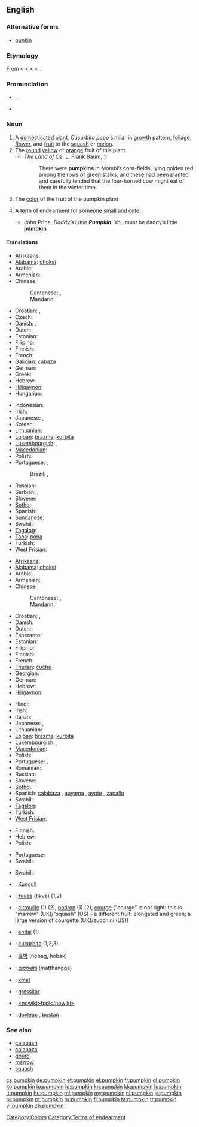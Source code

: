 ==English==

===Alternative forms===
* {{sense|US|term of endearment}} [[punkin]]

===Etymology===
From {{etyl|frm}} {{term|pompon|lang=frm}} < {{etyl|la}} {{term|pepo|pepō|lang=la}} < {{etyl|grc}} {{term|πέπων||large melon|tr=pepōn|lang=grc}} < {{term|πέπων||ripe|tr=pepōn|lang=grc}} < {{term|πέπτω||ripen|tr=peptō|lang=grc}}.

===Pronunciation===
* {{enPR|pŭmpʹkin}}, {{IPA|/ˈpʌmpkɪn/}}, {{SAMPA|/"pVmpkin/}}
* {{audio|en-us-pumpkin.ogg|Audio (US)}}

===Noun===
{{en-noun}}

# A [[domesticated]] [[plant]], ''Cucurbita pepo'' similar in [[growth]] pattern, [[foliage]], [[flower]], and [[fruit]] to the [[squash]] or [[melon]].
# The [[round]] [[yellow]] or [[orange]] fruit of this plant.
#* ''The Land of Oz'', L. Frank Baum, [http://www.literature.org/authors/baum-l-frank/the-marvelous-land-of-oz/chapter-01.html]:
#*: There were '''pumpkins''' in Mombi’s corn-fields, lying golden red among the rows of green stalks; and these had been planted and carefully tended that the four-horned cow might eat of them in the winter time.
# The [[color]] of the fruit of the pumpkin plant
#: {{color panel|FF7518}}
# {{context|US}} A [[term of endearment]] for someone [[small]] and [[cute]].
#* John Prine, ''Daddy’s Little '''Pumpkin''''': You must be daddy’s little '''pumpkin'''

====Translations====
{{trans-top|plant}}
* [[Afrikaans]]: {{t|af|pampoen|xs=Afrikaans}}
* [[Alabama]]: [[choksi]]
* Arabic: {{t-|ar|قرع|m|tr=qar`}}
* Armenian: {{t-|hy|դդում|tr=ddum}}
* Chinese:
*: Cantonese: {{tø|yue|南瓜|tr=naam4 gwaa1|sc=Hani|xs=Cantonese}},{{tø|yue|番瓜|tr=faan1 gwaa1|sc=Hani|xs=Cantonese}}
*: Mandarin: {{t-|cmn|南瓜|tr=nánguā|sc=Hani}}
* Croatian: {{t-|hr|buča|f}}, {{t-|hr|bundeva|f}}
* Czech: {{t+|cs|dýně|f}}
* Danish: {{t|da|græskar}}, {{t|da|græskarplante}}
* Dutch: {{t-|nl|pompoen|f}}
* Estonian: {{t|et|kõrvits}}
* Filipino: {{tø|fil|kalabasa}}
* Finnish: {{t+|fi|kurpitsa}}
* French: {{t+|fr|citrouille|f}}
* [[Galician]]: [[cabaza]] {{f}}
* German: {{t+|de|Kürbis|m}}
* Greek: {{t+|el|κολοκύθα|tr=kοlοkútha}}
* Hebrew: {{t+|he|דלעת|f|tr=dlá`at}}
* [[Hiligaynon]]: {{tø|hil|kalabasa}}
* Hungarian: {{t+|hu|tök}}
{{trans-mid}}
* Indonesian: {{t+|id|labu|xs=Indonesian}}
* Irish: {{t|ga|puimcín|m|xs=Irish}}
* Japanese: {{t-|ja|南瓜|tr=かぼちゃ, kabocha}},  {{t-|ja|カボチャ|tr=kabocha}}
* Korean: {{t+|ko|호박|tr=hobak|sc=Hang}}
* Lithuanian: {{t+|lt|moliūgas|m|xs=Lithuanian}}
* [[Lojban]]: [[brazme]], [[kurbita]]
* [[Luxembourgish]]: {{t|lb|Kalbass|f}}, {{t|lb|Kürbis|m}}
* [[Macedonian]]: {{t-|mk|тиква|f|tr=tíkva}}
* Polish: {{t+|pl|dynia|f}}
* Portuguese: {{t+|pt|abóbora|f}},  {{t+|pt|jerimum|m}}
*: Brazil: {{qualifier|pé de}} {{t+|pt|jerimum|m}}, {{t+|pt|aboboreira|f}}
* Russian: {{t+|ru|тыква|f|tr=týkva}}
* Serbian: {{t-|sr|bundeva|f}}, {{t-|sr|tikva|f}}
* Slovene: {{t+|sl|buča|f}}
* [[Sotho]]: {{t|st|mokopu|xs=Sotho}}
* Spanish: {{t+|es|calabaza|f}}
* [[Sundanese]]: {{t|su|waluh|xs=Sundanese}}
* Swahili: {{t+|sw|malenge|xs=Swahili}}
* [[Tagalog]]: {{t|tl|kalabasa|xs=Tagalog}}
* [[Taos]]: [[póna]]
* Turkish: {{t+|tr|bal kabağı}}
* [[West Frisian]]: {{t+|fy|klabats|c|xs=West Frisian}}
{{trans-bottom}}

{{trans-top|fruit of this plant}}
* [[Afrikaans]]: {{t|af|pampoen|xs=Afrikaans}}
* [[Alabama]]: [[choksi]]
* Arabic: {{t-|ar|قرع|m|tr=qar`}}
* Armenian: {{t-|hy|դդում|tr=ddum}}
* Chinese:
*: Cantonese: {{tø|yue|南瓜|tr=naam4 gwaa1|sc=Hani|xs=Cantonese}},{{tø|yue|番瓜|tr=faan1 gwaa1|sc=Hani|xs=Cantonese}}
*: Mandarin: {{t-|cmn|南瓜|tr=nánguā|sc=Hani}}
* Croatian: {{t-|hr|buča|f}}, {{t-|hr|bundeva|f}}
* Danish: {{t-|da|græskar}}
* Dutch: {{t-|nl|pompoen|f}}
* Esperanto: {{t-|eo|kukurbo|xs=Esperanto}}
* Estonian: {{t|et|kõrvits}}
* Filipino: {{tø|fil|kalabasa}}
* Finnish: {{t+|fi|kurpitsa}}
* French: {{t+|fr|citrouille|f}}
* [[Friulian]]: [[čučhe]] {{f}}
* Georgian: {{t|ka|გოგრა|tr=gogra|sc=Geor|xs=Georgian}}
* German: {{t+|de|Kürbis|m}}
* Hebrew: {{t+|he|דלעת|f|tr=dlá`at}}
* [[Hiligaynon]]: {{tø|hil|kalabasa}}
{{trans-mid}}
* Hindi: {{t-|hi|कद्दू|tr=kadū|xs=Hindi}}
* Irish: {{t|ga|puimcín|m|xs=Irish}}
* Italian: {{t+|it|zucca|f}}
* Japanese: {{t-|ja|南瓜|tr=かぼちゃ, kabocha}},  {{t-|ja|カボチャ|tr=kabocha}}
* Lithuanian: {{t+|lt|moliūgas|m|xs=Lithuanian}}
* [[Lojban]]: [[brazme]], [[kurbita]]
* [[Luxembourgish]]: {{t|lb|Kalbass|f}}, {{t|lb|Kürbis|m}}
* [[Macedonian]]: {{t-|mk|тиква|f|tr=tíkva}}
* Polish: {{t+|pl|dynia|f}}
* Portuguese: {{t+|pt|abóbora|f}}, {{t+|pt|jerimum|m}} {{qualifier|Brazil}}
* Romanian: {{t+|ro|dovleac}}
* Russian: {{t+|ru|тыква|f|tr=týkva}}
* Slovene: {{t+|sl|buča|f}}
* [[Sotho]]: {{t|st|mokopu|xs=Sotho}}
* Spanish: [[calabaza]] {{f}}, [[auyama]] {{f}}  {{qualifier|Colombia|Venezuela|Dominican Republic}}, [[ayote]] {{f}}  {{qualifier|Costa Rica|El Salvador|Honduras|Nicaragua|Guatemala}}, [[zapallo]]  {{m}} {{qualifier|Argentina|Bolivia|Chile|Ecuador|Panama|Paraguay|Peru|Uruguay}}
* Swahili: {{t+|sw|malenge|xs=Swahili}}
* [[Tagalog]]: {{t|tl|kalabasa|xs=Tagalog}}
* Turkish: {{t+|tr|bal kabağı}}
* [[West Frisian]]: {{t+|fy|klabats|c|xs=West Frisian}}
{{trans-bottom}}

{{trans-top|color}}
* Finnish: {{t+|fi|kurpitsa}}
* Hebrew: {{t+|he|דלעת|f|tr=dlá`at}}
* Polish: {{t|pl|dyniowy|m}}
{{trans-mid}}
* Portuguese: {{t+|pt|abóbora}}
* Swahili: {{t+|sw|malenge|xs=Swahili}}
{{trans-bottom}}

{{trans-top|term of endearment}}
* Swahili: {{t+|sw|malenge|xs=Swahili}}
{{trans-mid}}
{{trans-bottom}}

{{checktrans-top}}
* {{ttbc|Albanian}}: [[Kungull]]
* {{ttbc|Bulgarian}}: [[тиква]] (tikva) {{f}} (1,2)
* {{ttbc|French}}: [[citrouille]] {{f}} (1) (2), [[potiron]] {{m}} (1) (2), [[courge]] {{f}} ("courge" is not right: this is "marrow" (UK)/"squash" (US) - a different fruit: elongated and green; a large version of courgette (UK)/zucchini (US))
* {{ttbc|Guaraní}}: [[andai]] (1)
* {{ttbc|Interlingua}}: [[cucurbita]] (1,2,3)
* {{ttbc|Korean}}: [[호박]] (hobag, hobak)
* {{ttbc|Malayalam}}: [[മത്തങ്ങ]] (matthangga)
* {{ttbc|Maricopa}}: [[xmat]]
* {{ttbc|Norwegian}}: [[gresskar]]
* {{ttbc|O'odham}}: [[<nowiki>ha:l</nowiki>]]
* {{ttbc|Romanian}}: [[dovleac]] {{m}}, [[bostan]] {{m}}
{{trans-bottom}}

===See also===
* [[calabash]]
* [[calabaza]]
* [[gourd]]
* [[marrow]]
* [[squash]]

[[Category:Colors]]
[[Category:Terms of endearment]]

[[cs:pumpkin]]
[[de:pumpkin]]
[[et:pumpkin]]
[[el:pumpkin]]
[[fr:pumpkin]]
[[gl:pumpkin]]
[[ko:pumpkin]]
[[io:pumpkin]]
[[id:pumpkin]]
[[kn:pumpkin]]
[[kk:pumpkin]]
[[lo:pumpkin]]
[[lt:pumpkin]]
[[hu:pumpkin]]
[[ml:pumpkin]]
[[my:pumpkin]]
[[nl:pumpkin]]
[[ja:pumpkin]]
[[pl:pumpkin]]
[[pt:pumpkin]]
[[ru:pumpkin]]
[[fi:pumpkin]]
[[ta:pumpkin]]
[[tr:pumpkin]]
[[vi:pumpkin]]
[[zh:pumpkin]]